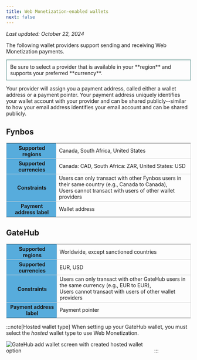 ```yaml
---
title: Web Monetization-enabled wallets
next: false
---
```



*Last updated: October 22, 2024*

The following wallet providers support sending and receiving Web Monetization payments. 

<div style="border: 1px solid #357873; padding: 10px;">
<Icon name="information" color="#357873" size="2rem" class="inline-icon" /> Be sure to select a provider that is available in your **region** and supports your preferred **currency**.
</div>

Your provider will assign you a payment address, called either a wallet address or a payment pointer. Your payment address uniquely identifies your wallet account with your provider and can be shared publicly--similar to how your email address identifies your email account and can be shared publicly.

## <LinkOut href="https://wallet.fynbos.app/">Fynbos</LinkOut>

 <table style="font-size: 14px; border: 1px solid #D3D3D3;">
  <tr>
    <th style="background-color: #57ACDC; border-right: 1px solid #D3D3D3; border-bottom: 1px solid #D3D3D3; padding-left: 10px;">Supported regions</th>
    <td style="border-bottom: 1px solid #D3D3D3;">Canada, South Africa, United States</td>
  </tr>
  <tr>
    <th style="background-color: #57ACDC; border-right: 1px solid #D3D3D3; border-bottom: 1px solid #D3D3D3; padding-left: 10px;">Supported currencies</th>
    <td style="border-bottom: 1px solid #D3D3D3;">Canada: CAD, South Africa: ZAR, United States: USD</td>
  </tr>
  <tr>
    <th style="background-color: #57ACDC; border-right: 1px solid #D3D3D3; border-bottom: 1px solid #D3D3D3; padding-left: 10px;">Constraints</th>
    <td style="border-bottom: 1px solid #D3D3D3;">Users can only transact with other Fynbos users in their same country (e.g., Canada to Canada),<br />Users cannot transact with users of other wallet providers</td>
  </tr>
  <tr>
    <th style="background-color: #57ACDC; border-right: 1px solid #D3D3D3; padding-left: 10px;">Payment address label</th>
    <td>Wallet address</td>
  </tr>
</table>

## <LinkOut href="https://gatehub.net/">GateHub</LinkOut>

 <table style="font-size: 14px; border: 1px solid #D3D3D3;">
  <tr>
    <th style="background-color: #57ACDC; border-right: 1px solid #D3D3D3; border-bottom: 1px solid #D3D3D3; padding-left: 10px;">Supported regions</th>
    <td style="border-bottom: 1px solid #D3D3D3;">Worldwide, except <LinkOut href="https://gatehub.net/legal/gatehub-crypto#:~:text=9.%20Sanctions">sanctioned countries</LinkOut></td>
  </tr>
  <tr>
    <th style="background-color: #57ACDC; border-right: 1px solid #D3D3D3; border-bottom: 1px solid #D3D3D3; padding-left: 10px;">Supported currencies</th>
    <td style="border-bottom: 1px solid #D3D3D3;">EUR, USD</td>
  </tr>
  <tr>
    <th style="background-color: #57ACDC; border-right: 1px solid #D3D3D3; border-bottom: 1px solid #D3D3D3; padding-left: 10px;">Constraints</th>
    <td style="border-bottom: 1px solid #D3D3D3;">Users can only transact with other GateHub users in the same currency (e.g., EUR to EUR),<br />Users cannot transact with users of other wallet providers</td>
  </tr>
  <tr>
    <th style="background-color: #57ACDC; border-right: 1px solid #D3D3D3; padding-left: 10px;">Payment address label</th>
    <td>Payment pointer</td>
  </tr>
</table>

:::note[Hosted wallet type]
When setting up your GateHub wallet, you must select the *hosted* wallet type to use Web Monetization.

<img
  src="/img/docs/gatehub/gh-hosted-wallet.png"
  alt="GateHub add wallet screen with created hosted wallet option"
  style="max-width:400px"
  class="img-outline"
/>
:::
